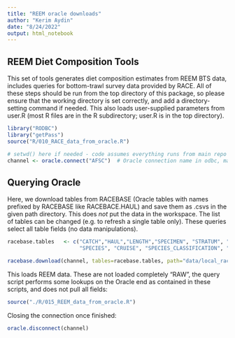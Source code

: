 ---
title: "REEM oracle downloads"
author: "Kerim Aydin"
date: "8/24/2022"
output: html_notebook
---
## REEM Diet Composition Tools
This set of tools generates diet composition estimates from REEM BTS data, 
includes queries for bottom-trawl survey data provided by RACE.  All of these 
steps should be run from the top directory of this package, so please ensure
that the working directory is set correctly, and add a directory-setting command
if needed.  This also loads user-supplied parameters from user.R (most R files
are in the R subdirectory; user.R is in the top directory).

```{r environ}
library("RODBC")
library("getPass")
source("R/010_RACE_data_from_oracle.R")

# setwd() here if needed - code assumes everything runs from main repo directory.
channel <- oracle.connect("AFSC")  # Oracle connection name in odbc, may differ by user (eg "AFSCP1")

```

## Querying Oracle
Here, we download tables from RACEBASE (Oracle tables with names prefixed by RACEBASE
like RACEBACE.HAUL) and save them as .csvs in the given path directory.  This does *not*
put the data in the workspace.  The list of tables can be changed (e.g. to refresh a
single table only).  These queries select all table fields (no data manipulations).

```{r query_RACE, eval=FALSE}

racebase.tables   <- c("CATCH","HAUL","LENGTH","SPECIMEN", "STRATUM", "STATIONS",
                       "SPECIES", "CRUISE", "SPECIES_CLASSIFICATION", "SIZECOMP_TOTAL")

racebase.download(channel, tables=racebase.tables, path="data/local_racebase")

```

This loads REEM data.  These are not loaded completely "RAW", the query script
performs some lookups on the Oracle end as contained in these scripts, and
does not pull all fields:

```{r query_REEM, eval=FALSE}
source("./R/015_REEM_data_from_oracle.R")
```

Closing the connection once finished:
```{r query_close, eval=FALSE}

oracle.disconnect(channel)

```


